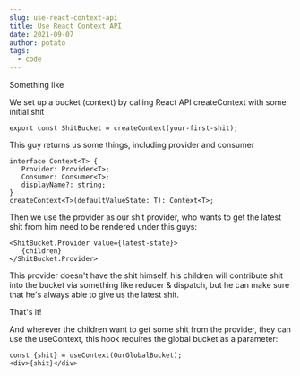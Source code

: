 ```yaml
---
slug: use-react-context-api
title: Use React Context API
date: 2021-09-07
author: potato
tags:
  - code
---
```

Something like

We set up a bucket (context) by calling React API createContext with some initial shit

```
export const ShitBucket = createContext(your-first-shit);
```

This guy returns us some things, including provider and consumer

```
interface Context<T> {
   Provider: Provider<T>;
   Consumer: Consumer<T>;
   displayName?: string;
}
createContext<T>(defaultValueState: T): Context<T>;

```
Then we use the provider as our shit provider, who wants to get the latest shit from him need to be rendered under this guys:
```
<ShitBucket.Provider value={latest-state}>
   {children}
</ShitBucket.Provider>
```
This provider doesn't have the shit himself, his children will contribute shit into the bucket via something like reducer & dispatch, but he can make sure that he's always able to give us the latest shit.

That's it!

And wherever the children want to get some shit from the provider, they can use the useContext, this hook requires the global bucket as a parameter:
```
const {shit} = useContext(OurGlobalBucket);
<div>{shit}</div>
```